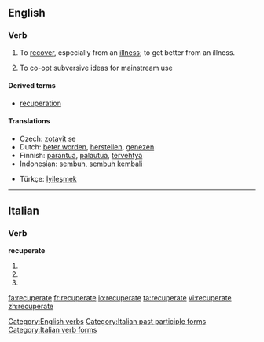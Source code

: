 ==English==

===Verb===
{{en-verb|recuperat|es}}

# To [[recover]], especially from an [[illness]]; to get better from an illness.
# {{sociology}} To co-opt subversive ideas for mainstream use

====Derived terms====
* [[recuperation]]

====Translations====
{{trans-top|to recover, especially from an illness}}
*Czech: [[zotavit]] se
*Dutch: [[beter worden]], [[herstellen]], [[genezen]]
*Finnish: [[parantua]], [[palautua]], [[tervehtyä]]
*Indonesian: [[sembuh]], [[sembuh kembali]]
{{trans-mid}}
*Türkçe: [[İyileşmek]]
{{trans-bottom}}

[[Category:English verbs]]

----

==Italian==

===Verb===
'''recuperate'''

# {{form of|[[second-person|Second-person]] [[plural]] [[present tense]]|[[recuperare#Italian|recuperare]]|lang=Italian}}
# {{form of|Second-person plural [[imperative]]|recuperare#Italian|recuperare|lang=Italian}}
# {{form of|[[feminine|Feminine]] plural|[[recuperato]]}}

[[Category:Italian past participle forms]]
[[Category:Italian verb forms]]

[[fa:recuperate]]
[[fr:recuperate]]
[[io:recuperate]]
[[ta:recuperate]]
[[vi:recuperate]]
[[zh:recuperate]]